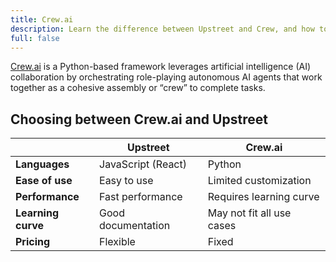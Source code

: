 ```yaml
---
title: Crew.ai
description: Learn the difference between Upstreet and Crew, and how to migrate from it if you choose to do so.
full: false
---
```


[Crew.ai](https://www.crewai.com/) is a Python-based framework leverages artificial intelligence (AI) collaboration by orchestrating role-playing autonomous AI agents that work together as a cohesive assembly or “crew” to complete tasks.

## Choosing between Crew.ai and Upstreet

| | Upstreet                      | Crew.ai                      |
|-|---------------------------|---------------------------|
| **Languages** | JavaScript (React)         | Python  |
| **Ease of use** | Easy to use               | Limited customization      |
| **Performance** | Fast performance           | Requires learning curve    |
| **Learning curve** | Good documentation         | May not fit all use cases  |
| **Pricing** | Flexible         | Fixed  |